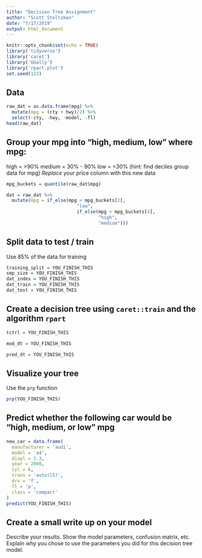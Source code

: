 ```yaml
---
title: "Decision Tree Assignment"
author: "Scott Stoltzman"
date: "7/17/2019"
output: html_document
---
```


```r
knitr::opts_chunk$set(echo = TRUE)
library('tidyverse')
library('caret')
library('GGally')
library('rpart.plot')
set.seed(123)
```

## Data
```r
raw_dat = as.data.frame(mpg) %>%
  mutate(mpg = (cty + hwy)/2) %>%
  select(-cty, -hwy, -model, -fl)
head(raw_dat)
```


## Group your mpg into "high, medium, low" where mpg:
high = >90%
medium = 30% - 90%
low = <30%
(hint: find deciles group data for mpg)
*Replace* your price column with this new data
```r
mpg_buckets = quantile(raw_dat$mpg)

dat = raw_dat %>%
  mutate(mpg = if_else(mpg < mpg_buckets[2],
                          "low",
                          if_else(mpg > mpg_buckets[4],
                                  "high",
                                  "medium")))
```


## Split data to test / train
Use 85% of the data for training 
```r
training_split = YOU_FINISH_THIS
smp_size = YOU_FINISH_THIS
dat_index = YOU_FINISH_THIS
dat_train = YOU_FINISH_THIS
dat_test = YOU_FINISH_THIS
```


## Create a decision tree using `caret::train` and the algorithm `rpart`
```r
tctrl = YOU_FINISH_THIS

mod_dt = YOU_FINISH_THIS

pred_dt = YOU_FINISH_THIS
```

## Visualize your tree
Use the `prp` function
```r
prp(YOU_FINISH_THIS)
```


## Predict whether the following car would be "high, medium, or low" mpg
```r
new_car = data.frame(
  manufacturer = 'audi',
  model = 'a4',
  displ = 2.3,
  year = 2000,
  cyl = 6,
  trans = 'auto(l5)',
  drv = 'f',
  fl = 'p',
  class = 'compact'
)
predict(YOU_FINISH_THIS)
```


## Create a small write up on your model

Describe your results.
Show the model parameters, confusion matrix, etc.
Explain why you chose to use the parameters you did for this decision tree model.

